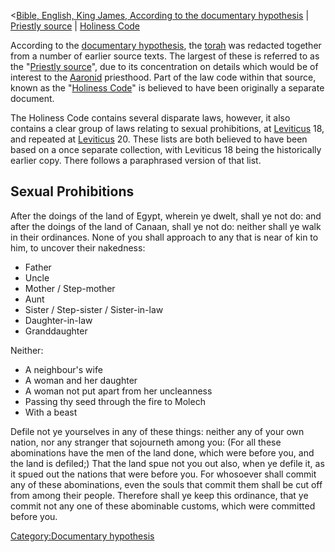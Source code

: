 <[[Bible, English, King James, According to the documentary hypothesis]] | [[Bible, English, King James, Documentary Hypothesis, Priestly source|Priestly source]] | [[Bible, English, King James, Documentary Hypothesis, Priestly source, Holiness code|Holiness Code]]

According to the [[w:documentary hypothesis|documentary hypothesis]], the [[w:torah|torah]] was redacted together from a number of earlier source texts. The largest of these is referred to as the "[[w:Priestly source|Priestly source]]", due to its concentration on details which would be of interest to the [[w:Aaron|Aaron]]id priesthood. Part of the law code within that source, known as the "[[w:Holiness Code|Holiness Code]]" is believed to have been originally a separate document.

The Holiness Code contains several disparate laws, however, it also contains a clear group of laws relating to sexual prohibitions, at [[w:Leviticus|Leviticus]] 18, and repeated at [[w:Leviticus|Leviticus]] 20. These lists are both believed to have been based on a once separate collection, with Leviticus 18 being the historically earlier copy. There follows a paraphrased version of that list.

== Sexual Prohibitions ==

After the doings of the land of Egypt, wherein ye dwelt, shall ye not do: and after the doings of the land of Canaan, shall ye not do: neither shall ye walk in their ordinances. None of you shall approach to any that is near of kin to him, to uncover their nakedness: 
*Father
*Uncle
*Mother / Step-mother
*Aunt
*Sister / Step-sister / Sister-in-law
*Daughter-in-law
*Granddaughter

Neither:
*A neighbour's wife
*A woman and her daughter
*A woman not put apart from her uncleanness
*Passing thy seed through the fire to Molech
*With a beast

Defile not ye yourselves in any of these things: neither any of your own nation, nor any stranger that sojourneth among you: (For all these abominations have the men of the land done, which were before you, and the land is defiled;) That the land spue not you out also, when ye defile it, as it spued out the nations that were before you. For whosoever shall commit any of these abominations, even the souls that commit them shall be cut off from among their people. Therefore shall ye keep this ordinance, that ye commit not any one of these abominable customs, which were committed before you.

[[Category:Documentary hypothesis]]
